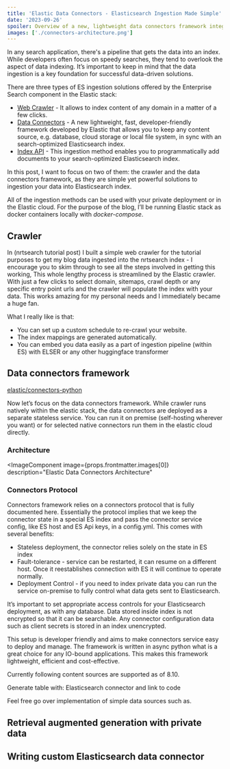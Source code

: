 ```yaml
---
title: 'Elastic Data Connectors - Elasticsearch Ingestion Made Simple'
date: '2023-09-26'
spoiler: Overview of a new, lightweight data connectors framework integrated with the Elastic stack that can ingest data from any source into the Elasticsearch index.
images: ['./connectors-architecture.png']
---
```


In any search application, there's a pipeline that gets the data into an index. While developers often focus on speedy searches, they tend to overlook the aspect of data indexing. It’s important to keep in mind that the data ingestion is a key foundation for successful data-driven solutions.

There are three types of ES ingestion solutions offered by the Enterprise Search component in the Elastic stack:

- [Web Crawler](https://www.elastic.co/guide/en/enterprise-search/current/crawler.html) - It allows to index content of any domain in a matter of a few clicks.
- [Data Connectors](https://www.elastic.co/guide/en/enterprise-search/current/connectors.html) - A new lightweight, fast, developer-friendly framework developed by Elastic that allows you to keep any content source, e.g. database, cloud storage or local file system, in sync with an search-optimized Elasticsearch index.
- [Index API](https://www.elastic.co/guide/en/enterprise-search/current/ingestion-apis.html) - This ingestion method enables you to programmatically add documents to your search-optimized Elasticsearch index.

In this post, I want to focus on two of them: the crawler and the data connectors framework, as they are simple yet powerful solutions to ingestion your data into Elasticsearch index.

All of the ingestion methods can be used with your private deployment or in the Elastic cloud. For the purpose of the blog, I’ll be running Elastic stack as docker containers locally with _docker-compose_.

## Crawler

In (nrtsearch tutorial post) I built a simple web crawler for the tutorial purposes to get my blog data ingested into the nrtsearch index - I encourage you to skim through to see all the steps involved in getting this working, This whole lengthy process is streamlined by the Elastic crawler. With just a few clicks to select domain, sitemaps, crawl depth or any specific entry point urls and the crawler will populate the index with your data. This works amazing for my personal needs and I immediately became a huge fan.

What I really like is that:

- You can set up a custom schedule to re-crawl your website.
- The index mappings are generated automatically.
- You can embed you data easily as a part of ingestion pipeline (within ES) with ELSER or any other huggingface transformer

## Data connectors framework

[elastic/connectors-python](https://github.com/elastic/connectors-python)

Now let’s focus on the data connectors framework. While crawler runs natively within the elastic stack, the data connectors are deployed as a separate stateless service. You can run it on premise (self-hosting wherever you want) or for selected native connectors run them in the elastic cloud directly.

### Architecture

<ImageComponent
  image={props.frontmatter.images[0]}
  description="Elastic Data Connectors Architecture"
></ImageComponent>

### Connectors Protocol

Connectors framework relies on a connectors protocol that is fully documented here. Essentially the protocol implies that we keep the connector state in a special ES index and pass the connector service config, like ES host and ES Api keys, in a config.yml. This comes with several benefits:

- Stateless deployment, the connector relies solely on the state in ES index
- Fault-tolerance - service can be restarted, it can resume on a different host. Once it reestablishes connection with ES it will continue to operate normally.
- Deployment Control - if you need to index private data you can run the service on-premise to fully control what data gets sent to Elasticsearch.

It’s important to set appropriate access controls for your Elasticsearch deployment, as with any database. Data stored inside index is not encrypted so that it can be searchable. Any connector configuration data such as client secrets is stored in an index unencrypted.

This setup is developer friendly and aims to make connectors service easy to deploy and manage. The framework is written in async python what is a great choice for any IO-bound applications. This makes this framework lightweight, efficient and cost-effective.

Currently following content sources are supported as of 8.10.

Generate table with: Elasticsearch connector and link to code

Feel free go over implementation of simple data sources such as.

## Retrieval augmented generation with private data

## Writing custom Elasticsearch data connector
